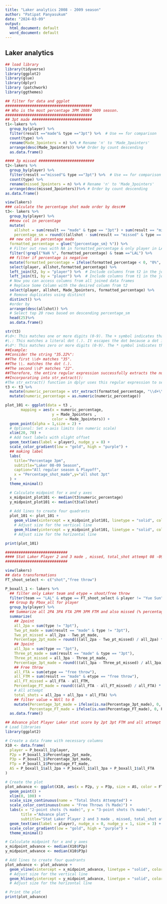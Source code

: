---
title: "Laker analytics 2008 - 2009 season"
author: "Patipat Panyasukum"
date: "2024-03-09"
output:
  html_document: default
  word_document: default
---

## Laker analytics
```{r setup, warning=FALSE, fig.width=14, fig.height=7}

## load library
library(tidyverse)
library(ggplot2)
library(glue)
library(dplyr)
library (patchwork)
library(ggthemes)

## filter for data and ggplot
#######################################
## Who is the most percentage 3PM 2008-2009 season.
#######################################
## 3pt made ###########################
t1<-lakers %>%
  group_by(player) %>%
  filter(result =="made"& type =="3pt") %>%  # Use == for comparison
  count(type) %>%
  rename(Made_3pointers = n) %>% # Rename 'n' to 'Made_3pointers'
  arrange(desc(Made_3pointers)) %>%# Order by count descending
  as.data.frame()

#### 3p missed #########################
t2<-lakers %>%
  group_by(player) %>%
  filter(result =="missed"& type =="3pt") %>%  # Use == for comparison
  count(type) %>%
  rename(missed_3pointers = n) %>% # Rename 'n' to 'Made_3pointers'
  arrange(desc(missed_3pointers))%>% # Order by count descending
as.data.frame()

view(lakers)
### calculate the percentage shot made order by desc##
t3<- lakers %>%
  group_by(player) %>%
  ##new col in percentage
  mutate(
    allshot = sum(result == "made" & type == "3pt") + sum(result == "missed" & type == "3pt"),
    percentage_sm = round(((allshot - sum(result == "missed" & type == "3pt")) / allshot) * 100, 4),
  ## new col in percentage made
  formatted_percentage = glue("{percentage_sm} %")) %>%
  # Filter out rows with NA in formatted_percentage & only player in LA Lakers
  filter(!grepl("NaN %", formatted_percentage) & team =="LAL") %>% 
  ## filter if percentage is negative
  mutate(formatted_percentage = ifelse(formatted_percentage < 0, "0%", formatted_percentage)) %>%
  select(player, allshot,formatted_percentage) %>%
  left_join(t2, by = "player") %>%  # Include columns from t2 in the join
  left_join(t1, by = "player") %>%  # Include columns from t1 in the join
  # Now you can access columns from all joined data frames
  # Replace Some Column with the desired column from t2
  select(player, allshot, Made_3pointers, formatted_percentage) %>%
  # Remove duplicates using distinct
  distinct() %>%  
  #order by
  arrange(desc(allshot)) %>%
  # Select top 20 rows based on descending percentage_sm
  head(25)%>%
  as.data.frame()

str(t3)
#\d+: This matches one or more digits (0-9). The + symbol indicates that the preceding pattern (in this case, a digit) can be repeated at least once.
#\.: This matches a literal dot (.). It escapes the dot because a dot in a regular expression has special meaning (matching any character).
#\d*: This matches zero or more digits (0-9). The * symbol indicates that the preceding pattern (a digit) can be repeated zero or more times.
##Example:
##Consider the string "35.22%":
##The first \\d+ matches "35".
##The \\. matches the dot (.).
##The second \\d* matches "22".
##Therefore, the entire regular expression successfully extracts the numeric part "35.22" from the percentage string.
##Incorporating into str_extract():
#The str_extract() function in dplyr uses this regular expression to search within the formatted_percentage column of your data frame t3. It then returns only the matching parts (the numeric values) as a new column named numeric_percentage.
t3 <- t3 %>%
  mutate(numeric_percentage = str_extract(formatted_percentage, "\\d+\\.?\\d*")) %>%
  mutate(numeric_percentage = as.numeric(numeric_percentage))

plot_101 <- ggplot(data = t3 ,
       mapping = aes(x = numeric_percentage, 
                     y = Made_3pointers , 
                     color = Made_3pointers)) +
  geom_point(alpha = 1,size = 2) +
  # Optional: Set x-axis limits (on numeric scale)
  xlim(20, 70) +  
  # Add text labels with slight offset
  geom_text(aes(label = player), nudge_y = 8) +
  scale_color_gradient(low = "gold", high = "purple") +
  ## making label
  labs(
    title="Percentage 3pm",
    subtitle="Laker 08-09 Season",
    caption="All regular season & Playoff",
    x = "Percentage_shot_made",y="all shot 3pt"
  ) +
  theme_minimal()

  # Calculate midpoint for x and y axes
  x_midpoint_plot101 <- median(t3$numeric_percentage)
  y_midpoint_plot101 <- median(t3$allshot)
  
  # Add lines to create four quadrants
  plot_101 <- plot_101 +
    geom_vline(xintercept = x_midpoint_plot101, linetype = "solid", color = "black", size = 0.5) +  
    # Adjust size for the vertical line
    geom_hline(yintercept = y_midpoint_plot101, linetype = "solid", color = "black", size = 0.5)     
    # Adjust size for the horizontal line

print(plot_101)

############################
#### Stat Laker Player 2 and 3 made , missed, total_shot attempt 08 -09 season
############################

view(lakers)
## data transformations
FT_shoot_select <- c("shot","free throw")

P_boxall_1 <- lakers %>%
  ## filter only Laker team and etype = shoot/free throw
  filter(team == "LAL" & etype == FT_shoot_select & player != "Yue Sun") %>%
  ## Group By Pbox_all for player
  group_by(player) %>%
  ## Summarize all 2PA 3PA FTA 2PM 3PM FTM and also missed (% percentage)
  summarize(
    ## 2point 
    all_2pa = sum(type != "3pt"),
    Two_pt_made = sum(result == "made" & type != "3pt"),
    Two_pt_missed = all_2pa - Two_pt_made,
    Percentage_2pt_made = round(((all_2pa - Two_pt_missed) / all_2pa) * 100, 2),
    ## 3point 
    all_3pa = sum(type == "3pt"),
    Three_pt_made = sum(result == "made" & type == "3pt"),
    Three_pt_missed = all_3pa - Three_pt_made,
    Percentage_3pt_made = round(((all_3pa - Three_pt_missed) / all_3pa) * 100, 2),
    ## Free throw
    all_FTA = sum(etype == "free throw"),
    all_FTM = sum(result == "made" & etype == "free throw"),
    all_FT_missed = all_FTA - all_FTM,
    Percentage_FT_made = round(((all_FTA - all_FT_missed) / all_FTA) * 100, 2),
    # All attempt
    total_shots = all_2pa + all_3pa + all_FTA) %>%
    ## filter value = NUll to 0
    mutate(Percentage_3pt_made = ifelse(is.na(Percentage_3pt_made), 0, Percentage_3pt_made),
           Percentage_FT_made = ifelse(is.nan(Percentage_FT_made), 0, Percentage_FT_made)) %>%
  as.data.frame()

## Advance plot Player Laker stat score by 2pt 3pt FTM and all attempt
# Load libraries
library(ggplot2)

# Create a data frame with necessary columns
X10 <- data.frame(
  player = P_boxall_1$player,
  P2p = P_boxall_1$Percentage_2pt_made,
  P3p = P_boxall_1$Percentage_3pt_made,
  FTp = P_boxall_1$Percentage_FT_made,
  AS = P_boxall_1$all_2pa + P_boxall_1$all_3pa + P_boxall_1$all_FTA
)

# Create the plot
plot_advance <- ggplot(X10, aes(x = P2p, y = P3p, size = AS, color = FTp)) +
  geom_point() +
  xlim(0, 100) +  
  scale_size_continuous(name = "Total Shots Attempted") +
  scale_color_continuous(name = "Free Throws (% Made)") +
  labs(x = "2-point shots (% made)", y = "3-point shots (% made)", 
       title ="Advance plot",
       subtitle="Stat Laker Player 2 and 3 made , missed, total_shot attempt 08 -09 season") +
  geom_text(aes(label = player), nudge_x = 0, nudge_y = 1, size = 3) +
  scale_color_gradient(low = "gold", high = "purple") +
  theme_minimal()

# Calculate midpoint for x and y axes
x_midpoint_advance <- median(X10$P2p)
y_midpoint_advance <- median(X10$P3p)

# Add lines to create four quadrants
plot_advance <- plot_advance +
  geom_vline(xintercept = x_midpoint_advance, linetype = "solid", color = "black", size = 0.1) +  
  # Adjust size for the vertical line
  geom_hline(yintercept = y_midpoint_advance, linetype = "solid", color = "black", size = 0.1)     
  # Adjust size for the horizontal line

# Print the plot
print(plot_advance)


```

